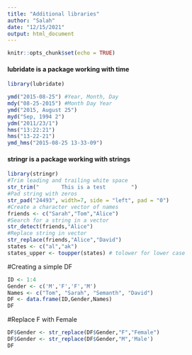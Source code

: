 ```yaml
---
title: "Additional libraries"
author: "Salah"
date: "12/15/2021"
output: html_document
---
```


```r
knitr::opts_chunk$set(echo = TRUE)
```

#### lubridate is a package working with time 
```r
library(lubridate)
```
```r
ymd("2015-08-25") #Year, Month, Day
mdy("08-25-2015") #Month Day Year
ymd("2015, August 25")
myd("Sep, 1994 2")
ydm("2011/23/1")
hms("13:22:21")
hms("13-22-21")
ymd_hms("2015-08-25 13-33-09")
```
#### stringr is a package working with strings
```r
library(stringr)
#Trim leading and trailing white space
str_trim("       This is a test        ")
#Pad string with zeros
str_pad("24493", width=7, side = "left", pad = "0")
#Create a character vector of names
friends <- c("Sarah","Tom","Alice")
#Search for a string in a vector
str_detect(friends,"Alice")
#Replace string in vector
str_replace(friends,"Alice","David")
states <- c("al","ak")
states_upper <- toupper(states) # tolower for lower case

```

#Creating a simple DF
```r
ID <- 1:4
Gender <- c('M','F','F','M')
Names <- c("Tom", "Sarah", "Semanth", "David")
DF <- data.frame(ID,Gender,Names)
DF
```
#Replace F with Female
```r
DF$Gender <- str_replace(DF$Gender,"F","Female")
DF$Gender <- str_replace(DF$Gender,"M",'Male')
DF
```

